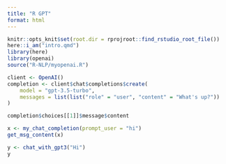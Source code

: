 ```yaml
---
title: "R GPT"
format: html
---
```


```r
knitr::opts_knit$set(root.dir = rprojroot::find_rstudio_root_file())
here::i_am("intro.qmd")
library(here)
library(openai)
source("R-NLP/myopenai.R")
```

```r
client <- OpenAI()
completion <- client$chat$completions$create(
    model = "gpt-3.5-turbo",
    messages = list(list("role" = "user", "content" = "What's up?"))
)

completion$choices[[1]]$message$content
```

```r
x <- my_chat_completion(prompt_user = "hi")
get_msg_content(x)
```

```r
y <- chat_with_gpt3("Hi")
y
```


